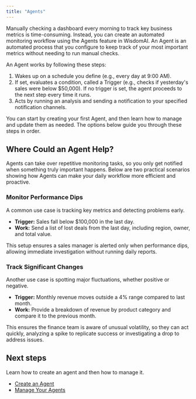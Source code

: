 ```yaml
---
title: "Agents"
---
```


Manually checking a dashboard every morning to track key business metrics is time-consuming. Instead, you can create an automated monitoring workflow using the Agents feature in WisdomAI. An Agent is an automated process that you configure to keep track of your most important metrics without needing to run manual checks.

An Agent works by following these steps:

1. Wakes up on a schedule you define (e.g., every day at 9:00 AM).
2. If set, evaluates a condition, called a Trigger (e.g., checks if yesterday's sales were below \$50,000). If no trigger is set, the agent proceeds to the next step every time it runs.
3. Acts by running an analysis and sending a notification to your specified notification channels.

You can start by creating your first Agent, and then learn how to manage and update them as needed. The options below guide you through these steps in order.

<Columns cols={2}>
  <Card title="Create an Agent" icon="1" horizontal 
href="https://docs.askwisdom.ai/advanced-features/agents/tutorial-create-agent">
    
  </Card>
  <Card title="Manage Your Agents" icon="2" horizontal href=https://docs.askwisdom.ai/advanced-features/agents/manage-agents">
    
  </Card>
</Columns>

## Where Could an Agent Help?

Agents can take over repetitive monitoring tasks, so you only get notified when something truly important happens. Below are two practical scenarios showing how Agents can make your daily workflow more efficient and proactive.

### Monitor Performance Dips

A common use case is tracking key metrics and detecting problems early.

- **Trigger:** Sales fall below \$100,000 in the last day.
- **Work:** Send a list of lost deals from the last day, including region, owner, and total value.

This setup ensures a sales manager is alerted only when performance dips, allowing immediate investigation without running daily reports.

### Track Significant Changes

Another use case is spotting major fluctuations, whether positive or negative.

- **Trigger:** Monthly revenue moves outside a 4% range compared to last month.
- **Work:** Provide a breakdown of revenue by product category and compare it to the previous month.

This ensures the finance team is aware of unusual volatility, so they can act quickly, analyzing a spike to replicate success or investigating a drop to address issues.

## Next steps

Learn how to create an agent and then how to manage it.

- [Create an Agent](https://docs.askwisdom.ai/advanced-features/agents/tutorial-create-agent)
- [Manage Your Agents](https://docs.askwisdom.ai/advanced-features/agents/manage-agents)
